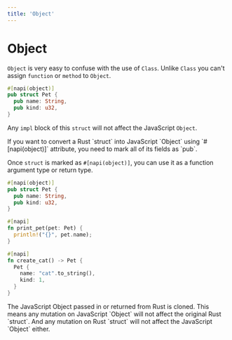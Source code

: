 ```yaml
---
title: 'Object'
---
```



# Object

`Object` is very easy to confuse with the use of `Class`. Unlike `Class` you can't assign `function` or `method` to `Object`.

```rust filename="lib.rs"
#[napi(object)]
pub struct Pet {
  pub name: String,
  pub kind: u32,
}
```

Any `impl` block of this `struct` will not affect the JavaScript `Object`.

<Callout type="warning" emoji="⚠️">
  If you want to convert a Rust `struct` into JavaScript `Object` using
  `#[napi(object)]` attribute, you need to mark all of its fields as `pub`.
</Callout>

Once `struct` is marked as `#[napi(object)]`, you can use it as a function argument type or return type.

```rust filename="lib.rs"
#[napi(object)]
pub struct Pet {
  pub name: String,
  pub kind: u32,
}

#[napi]
fn print_pet(pet: Pet) {
  println!("{}", pet.name);
}

#[napi]
fn create_cat() -> Pet {
  Pet {
    name: "cat".to_string(),
    kind: 1,
  }
}
```

<Callout type="warning" emoji="⚠️">
  The JavaScript Object passed in or returned from Rust is cloned. This means
  any mutation on JavaScript `Object` will not affect the original Rust
  `struct`. And any mutation on Rust `struct` will not affect the JavaScript
  `Object` either.
</Callout>
